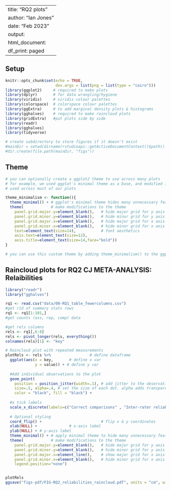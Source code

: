 
---
title: "RQ2 plots"
author: "Ian Jones"
date: "Feb 2023"
output:
  html_document:
    df_print: paged
---

## Setup

```r
knitr::opts_chunk$set(echo = TRUE,
                      dev.args = list(png = list(type = "cairo")))
library(ggplot2)     # required to make plots
library(dplyr)       # for data wrangling/hygiene
library(viridis)     # viridis colour palettes
library(colorspace)  # colorspace colour palettes
library(ggExtra)     # to add marginal density plots & histograms
library(gghalves)    # required to make raincloud plots
library(gridExtra)   #put plots side by side
library(readr)
library(gghalves)
library(tidyverse)

# create subdirectory to store figures if it doesn't exist
#mainDir = setwd(dirname(rstudioapi::getActiveDocumentContext()$path))
#dir.create(file.path(mainDir, "figs"))

```
## Theme

```r

# you can optionally create a ggplot2 theme to use across many plots
# for example, we used ggplot's minimal theme as a base, and modified it to be
# used across most of our plots

theme_minimalism <- function(){
  theme_minimal() + # ggplot's minimal theme hides many unnecessary features of plot
  theme(            # make modifications to the theme
    panel.grid.major.y=element_blank(),   # hide major grid for y axis
    panel.grid.minor.y=element_blank(),   # hide minor grid for y axis
    panel.grid.major.x=element_blank(),   # hide major grid for x axis
    panel.grid.minor.x=element_blank(),   # hide minor grid for x axis
    text=element_text(size=14),           # font aesthetics 
    axis.text=element_text(size=12),
    axis.title=element_text(size=14,face="bold"))
}

# you can use this custom theme by adding theme_minimalism() to the ggplot object

```



## Raincloud plots for RQ2 CJ META-ANALYSIS: Relaibilities

```r
library("readr")
library("gghalves")

rq1 <- read.csv("data/00-RQ1_table_fewercolumns.csv")
#get rid of summary stats rows
rq1 <- rq1[1:101,]
#get counts (ass, rep, comp) data

#get rels columns
rels <- rq1[,6:8]
rels <- pivot_longer(rels, everything())
colnames(rels)[1] <- "key"

# Raincloud plot with repeated measurements
plotRels <- rels %>%                 # define dataframe
  ggplot(aes(x = key,       # define x var
             y = value)) + # define y var
  
  #Add individual observations to the plot
  geom_point(
    position = position_jitter(width=.1), # add jitter to the observations
    size=.5, alpha=.4, # set the size of each dot. alpha adds transparency
    color = "black", fill = "black") + 
  
  #x tick labels
  scale_x_discrete(labels=c("Correct comparisons" , "Inter-rater reliability" , "Scale Separation Reliability")) +
  
  # Optional styling
  coord_flip() +                          # flip x & y coordinates
  xlab(NULL) +              # x-axis label
  ylab(NULL) + # y-axis label
  theme_minimal() + # apply minimal theme to hide many unnecessary features of plot
  theme(            # make modifications to the theme
    panel.grid.major.y=element_blank(),   # hide major grid for y axis
    panel.grid.minor.y=element_blank(),   # hide minor grid for y axis
    panel.grid.major.x=element_line(),    # show major grid for x axis
    panel.grid.minor.x=element_blank(),   # hide minor grid for x axis
    legend.position="none")


plotRels
ggsave("figs-pdf/FIG-RQ2_reliabilities_raincloud.pdf", units = "cm", width = 20, height = 14)
```



